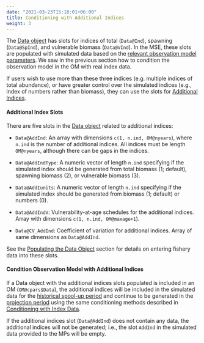 ```yaml
---
date: "2021-03-23T15:18:01+06:00"
title: Conditioning with Additional Indices
weight: 3
---
```


The [Data object](/object-data) has slots for indices of total (`Data@Ind`), spawning (`Data@SpInd`), and vulnerable biomass (`Data@VInd`). In the MSE, these slots are populated with simulated data based on the [relevant observation model parameters](/object-obs/indices/). We saw in the previous section how to condition the observation model in the OM with real index data. 

If users wish to use more than these three indices (e.g. multiple indices of total abundance), or have greater control over the simulated indices (e.g., index of numbers rather than biomass), they can use the slots for [Additional Indices](/tutorial-populating-data/timeseries/).

#### Additional Index Slots
There are five slots in the [Data object](/object-data) related to additional indices:

* `Data@AddInd`: An array with dimensions `c(1, n.ind, OM@nyears`), where `n.ind` is the number of additional indices. All indices must be length `OM@nyears`, although there can be gaps in the indices.

* `Data@AddIndType`: A numeric vector of length `n.ind` specifying if the simulated index should be generated from total biomass (1; default), spawning biomass (2), or vulnerable biomass (3).

* `Data@AddIunits`: A numeric vector of length `n.ind` specifying if the simulated index should be generated from biomass (1; default) or numbers (0).

* `Data@AddIndV`: Vulnerability-at-age schedules for the additional indices. Array with dimensions `c(1, n.ind, OM@maxage+1`). 

* `Data@CV_AddInd`: Coefficient of variation for additional indices. Array of same dimensions as `Data@AddInd`.

See the [Populating the Data Object](/tutorial-populating-data/timeseries/) section for details on entering fishery data into these slots.

#### Condition Observation Model with Additional Indices
If a Data object with the additional indices slots populated is included in an OM (`OM@cpars$Data`), the additional indices will be included in the simulated data for the [historical spool-up period](/tutorial-simulation-dynamics/spool-up/) and continue to be generated in the [projection period](/tutorial-simulation-dynamics/projection/) using the same conditioning methods described in [Conditioning with Index Data](/features-conditioning-oms/indices/).

If the additional indices slot (`Data@AddInd`) does not contain any data, the additional indices will not be generated; i.e., the slot `AddInd` in the simulated data provided to the MPs will be empty.

